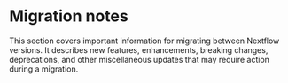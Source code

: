 
# Migration notes

This section covers important information for migrating between Nextflow versions. It describes new features, enhancements, breaking changes, deprecations, and other miscellaneous updates that may require action during a migration.

<DocCardList />
